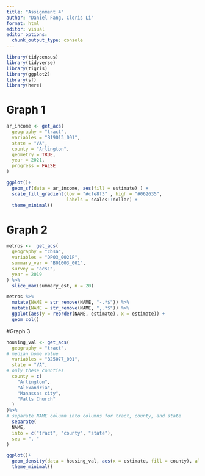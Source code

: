 ```yaml
---
title: "Assignment 4"
author: "Daniel Fang, Cloris Li"
format: html
editor: visual
editor_options: 
  chunk_output_type: console
---
```

```r
library(tidycensus)
library(tidyverse)
library(tigris)
library(ggplot2)
library(sf)
library(here)
```


# Graph 1
```r
ar_income <- get_acs(
  geography = "tract", 
  variables = "B19013_001", 
  state = "VA", 
  county = "Arlington", 
  geometry = TRUE,
  year = 2021,
  progress = FALSE
)

ggplot()+
  geom_sf(data = ar_income, aes(fill = estimate) ) +
  scale_fill_gradient(low = "#cfe8f3" , high = "#062635",
                      labels = scales::dollar) +
  theme_minimal()
```



# Graph 2
```r
metros <-  get_acs(
  geography = "cbsa",
  variables = "DP03_0021P",
  summary_var = "B01003_001",
  survey = "acs1",
  year = 2019
) %>%
  slice_max(summary_est, n = 20)
```

```r
metros %>%
  mutate(NAME = str_remove(NAME, "-.*$")) %>%
  mutate(NAME = str_remove(NAME, ",.*$")) %>%
  ggplot(aes(y = reorder(NAME, estimate), x = estimate)) + 
  geom_col()
```

#Graph 3
```r
housing_val <- get_acs(
  geography = "tract",
# median home value
  variables = "B25077_001",
  state = "VA",
# only these counties
  county = c(
    "Arlington",
    "Alexandria",
    "Manassas city",
    "Falls Church"
  )
)%>%
# separate NAME column into columns for tract, county, and state
  separate(
  NAME,
  into = c("tract", "county", "state"),
  sep = ", "
)

```

```r
ggplot()+
  geom_density(data = housing_val, aes(x = estimate, fill = county), alpha = 0.4) +
  theme_minimal()
```



